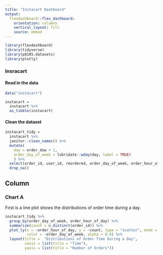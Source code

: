 ```yaml
---
title: "Instacart Dashboard"
output: 
  flexdashboard::flex_dashboard:
    orientation: columns
    vertical_layout: fill
    source: embed
---
```


```r
library(flexdashboard)
library(tidyverse)
library(p8105.datasets)
library(plotly)
```

### Insracart

#### Read in the data

```r
data("instacart")

instacart = 
  instacart %>% 
  as_tibble(instacart)
```

#### Clean the dataset

```r
instacart_tidy = 
  instacart %>% 
  janitor::clean_names() %>%
  mutate(
    day = order_dow + 1,
    order_day_of_week = lubridate::wday(day, label = TRUE)
    ) %>%
  select(order_id, user_id, reordered, order_day_of_week, order_hour_of_day, days_since_prior_order, product_name, aisle, department) %>%
  drop_na()
```



Column {data-width=650}
-----------------------------------------------------------------------

### Chart A

First is a line plot shows the distributions of order time during a day.

```r
instacart_tidy %>%
  group_by(order_day_of_week, order_hour_of_day) %>%
  summarize(count = n_distinct(order_id)) %>%
  plot_ly(x = ~order_hour_of_day, y = ~count, type = "scatter", mode = "lines",
          color = ~order_day_of_week, alpha = 0.8) %>%
  layout(title =  "Distributions of Order Time During a Day",
         xaxis = list(title = "Time"),
         yaxis = list(title = "Number of Orders"))
```

